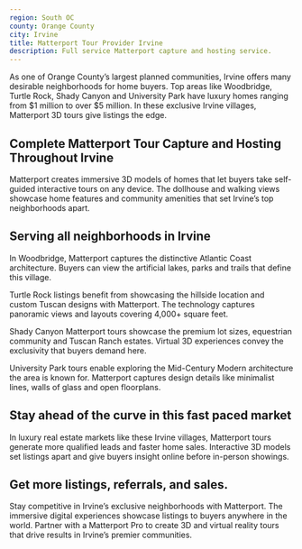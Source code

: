 ```yaml
---
region: South OC
county: Orange County
city: Irvine
title: Matterport Tour Provider Irvine
description: Full service Matterport capture and hosting service.
---
```


As one of Orange County’s largest planned communities, Irvine offers many desirable neighborhoods for home buyers. Top areas like Woodbridge, Turtle Rock, Shady Canyon and University Park have luxury homes ranging from $1 million to over $5 million. In these exclusive Irvine villages, Matterport 3D tours give listings the edge.

## Complete Matterport Tour Capture and Hosting Throughout Irvine
Matterport creates immersive 3D models of homes that let buyers take self-guided interactive tours on any device. The dollhouse and walking views showcase home features and community amenities that set Irvine’s top neighborhoods apart.


## Serving all neighborhoods in Irvine
In Woodbridge, Matterport captures the distinctive Atlantic Coast architecture. Buyers can view the artificial lakes, parks and trails that define this village.

Turtle Rock listings benefit from showcasing the hillside location and custom Tuscan designs with Matterport. The technology captures panoramic views and layouts covering 4,000+ square feet.

Shady Canyon Matterport tours showcase the premium lot sizes, equestrian community and Tuscan Ranch estates. Virtual 3D experiences convey the exclusivity that buyers demand here.

University Park tours enable exploring the Mid-Century Modern architecture the area is known for. Matterport captures design details like minimalist lines, walls of glass and open floorplans.

## Stay ahead of the curve in this fast paced market
In luxury real estate markets like these Irvine villages, Matterport tours generate more qualified leads and faster home sales. Interactive 3D models set listings apart and give buyers insight online before in-person showings.

## Get more listings, referrals, and sales.
Stay competitive in Irvine’s exclusive neighborhoods with Matterport. The immersive digital experiences showcase listings to buyers anywhere in the world. Partner with a Matterport Pro to create 3D and virtual reality tours that drive results in Irvine’s premier communities.
